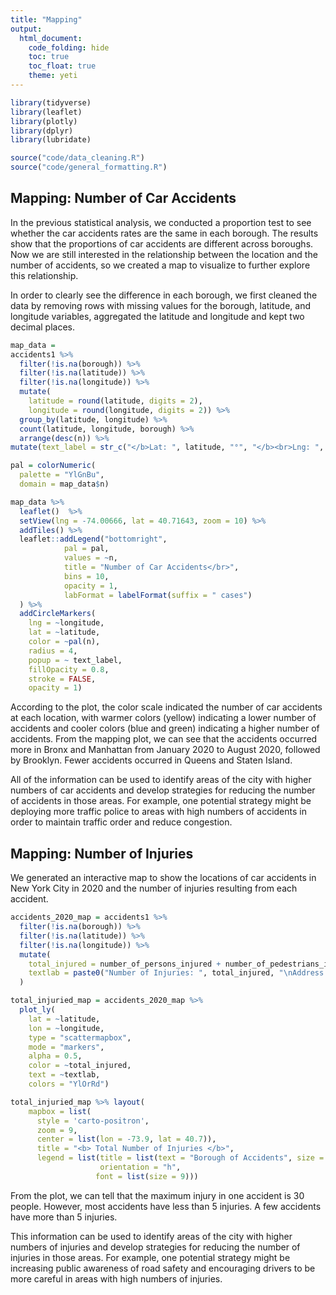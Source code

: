 ```yaml
---
title: "Mapping"
output: 
  html_document:
    code_folding: hide
    toc: true
    toc_float: true
    theme: yeti
---
```


```r
library(tidyverse)
library(leaflet)
library(plotly)
library(dplyr)
library(lubridate)
```

```r
source("code/data_cleaning.R")
source("code/general_formatting.R")
```

## Mapping: Number of Car Accidents

In the previous statistical analysis, we conducted a proportion test to see whether the car accidents rates are the same in each borough. The results show that the proportions of car accidents are different across boroughs. Now we are still interested in the relationship between the location and the number of accidents, so we created a map to visualize to further explore this relationship.
 
In order to clearly see the difference in each borough, we first cleaned the data by removing rows with missing values for the borough, latitude, and longitude variables, aggregated the latitude and longitude and kept two decimal places. 

```r
map_data =
accidents1 %>%
  filter(!is.na(borough)) %>%
  filter(!is.na(latitude)) %>%
  filter(!is.na(longitude)) %>%
  mutate(
    latitude = round(latitude, digits = 2),
    longitude = round(longitude, digits = 2)) %>%
  group_by(latitude, longitude) %>%
  count(latitude, longitude, borough) %>%
  arrange(desc(n)) %>%
mutate(text_label = str_c("</b>Lat: ", latitude, "°", "</b><br>Lng: ", longitude, "°", "</b><br>Borough: ", borough, "</b><br>Number_of_accidents: ", n))

pal = colorNumeric(
  palette = "YlGnBu",
  domain = map_data$n) 

map_data %>%
  leaflet()  %>%
  setView(lng = -74.00666, lat = 40.71643, zoom = 10) %>% 
  addTiles() %>% 
  leaflet::addLegend("bottomright", 
            pal = pal, 
            values = ~n,
            title = "Number of Car Accidents</br>",
            bins = 10,
            opacity = 1,
            labFormat = labelFormat(suffix = " cases")
  ) %>%
  addCircleMarkers(
    lng = ~longitude,
    lat = ~latitude,
    color = ~pal(n),
    radius = 4,
    popup = ~ text_label,
    fillOpacity = 0.8,
    stroke = FALSE,
    opacity = 1) 
```

According to the plot, the color scale indicated the number of car accidents at each location, with warmer colors (yellow) indicating a lower number of accidents and cooler colors (blue and green) indicating a higher number of accidents. From the mapping plot, we can see that the accidents occurred more in Bronx and Manhattan from January 2020 to August 2020, followed by Brooklyn. Fewer accidents occurred in Queens and Staten Island.
 
All of the information can be used to identify areas of the city with higher numbers of car accidents and develop strategies for reducing the number of accidents in those areas. For example, one potential strategy might be deploying more traffic police to areas with high numbers of accidents in order to maintain traffic order and reduce congestion.

## Mapping: Number of Injuries

We generated an interactive map to show the locations of car accidents in New York City in 2020 and the number of injuries resulting from each accident. 

```r
accidents_2020_map = accidents1 %>% 
  filter(!is.na(borough)) %>% 
  filter(!is.na(latitude)) %>%
  filter(!is.na(longitude)) %>%
  mutate(
    total_injured = number_of_persons_injured + number_of_pedestrians_injured + number_of_cyclist_injured + number_of_motorist_injured,
    textlab = paste0("Number of Injuries: ", total_injured, "\nAddress: ", on_street_name)
  )

total_injuried_map = accidents_2020_map %>% 
  plot_ly(
    lat = ~latitude, 
    lon = ~longitude, 
    type = "scattermapbox", 
    mode = "markers", 
    alpha = 0.5,
    color = ~total_injured,
    text = ~textlab,
    colors = "YlOrRd")

total_injuried_map %>% layout(
    mapbox = list(
      style = 'carto-positron',
      zoom = 9,
      center = list(lon = -73.9, lat = 40.7)),
      title = "<b> Total Number of Injuries </b>",
      legend = list(title = list(text = "Borough of Accidents", size = 9),
                    orientation = "h",
                   font = list(size = 9)))
```

From the plot, we can tell that the maximum injury in one accident is 30 people. However, most accidents have less than 5 injuries. A few accidents have more than 5 injuries.  

This information can be used to identify areas of the city with higher numbers of injuries and develop strategies for reducing the number of injuries in those areas. For example, one potential strategy might be increasing public awareness of road safety and encouraging drivers to be more careful in areas with high numbers of injuries.
